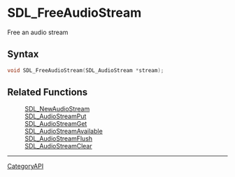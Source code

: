 = SDL_FreeAudioStream =

Free an audio stream 

== Syntax ==

<syntaxhighlight lang='c'>
void SDL_FreeAudioStream(SDL_AudioStream *stream);
</syntaxhighlight>

== Related Functions ==

:[[SDL_NewAudioStream]]
:[[SDL_AudioStreamPut]]
:[[SDL_AudioStreamGet]]
:[[SDL_AudioStreamAvailable]]
:[[SDL_AudioStreamFlush]]
:[[SDL_AudioStreamClear]]

----
[[CategoryAPI]]


